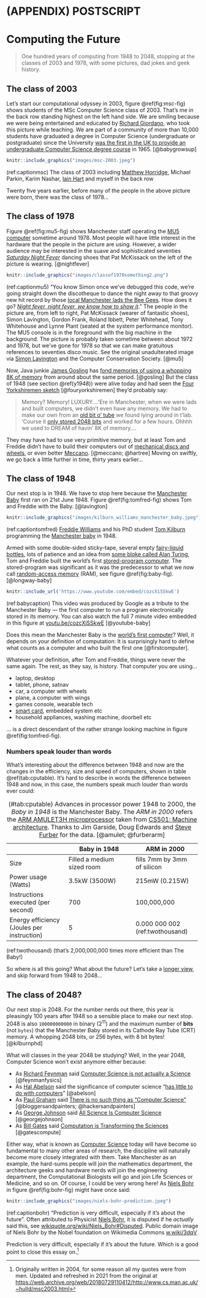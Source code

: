 # (APPENDIX) POSTSCRIPT {-}

# Computing the Future  {#mastersofscience}

> One hundred years of computing from 1948 to 2048, stopping at the classes of 2003 and 1978, with
> some pictures, dad jokes and geek history.

## The class of 2003 {#y2003}  

Let's start our computational odyssey in 2003, figure \@ref(fig:msc-fig) shows students of the MSc Computer Science class of 2003. That's me in the back row standing highest on the left hand side. We are smiling because we were being entertained and educated by [Richard Giordano](https://www.southampton.ac.uk/healthsciences/about/staff/richard_giordano.page), who took this picture while teaching. We are part of a community of more than 10,000 students have graduated a degree in Computer Science (undergraduate or postgraduate) since the University [was the first in the UK to provide an undergraduate Computer Science degree course](http://www.bbc.co.uk/manchester/content/articles/2005/11/07/baby_computer_40_interview_feature.shtml) in 1965. [@babygrowsup]

```r
knitr::include_graphics("images/msc-2003.jpeg")
```
(ref:captionmsc) The class of 2003 including [Matthew Horridge](https://web.stanford.edu/~horridge/), Michael Parkin, Karim Nashar, [Iain Hart](https://staffnet.cs.manchester.ac.uk/techso/) and myself in the back row

Twenty five years earlier, before many of the people in the above picture were born, there was the class of 1978...

## The class of 1978 {#y1978}

Figure \@ref(fig:mu5-fig) shows Manchester staff operating the [MU5 computer](https://en.wikipedia.org/wiki/Manchester_computers#MU5) sometime around 1978. Most people will have little interest in the hardware that the people in the picture are using. However, a wider audience may be interested in the suave and sophisticated seventies *[Saturday Night Fever](https://en.wikipedia.org/wiki/Saturday_Night_Fever)* dancing shoes that Pat McKissack on the left of the picture is wearing. [@nightfever]

```r
knitr::include_graphics("images/classof1970something2.png")
```
(ref:captionmu5) “You know Simon once we've debugged this code, we're going straight down the discotheque to dance the night away to that groovy new hit record by those [local Manchester lads the Bee Gees](https://en.wikipedia.org/wiki/Bee_Gees). How does it go? *[Night fever, night fever, we know how to show it](https://en.wikipedia.org/wiki/Night_Fever)*.” The people in the picture are, from left to right, Pat McKissack (wearer of fantastic shoes), Simon Lavington, Gordon Frank, Roland Ibbett, Peter Whitehead, Tony Whitehouse and Lynne Plant (seated at the system performance monitor). The MU5 console is in the foreground with the big machine in the background. The picture is probably taken sometime between about 1972 and 1978, but we've gone for 1978 so that we can make gratuitous references to seventies disco music. See the original unadulterated image via [Simon Lavington](http://www.computinghistory.org.uk/det/3638/Simon-Lavington/) and the Computer Conservation Society. [@mu5]

Now, Java junkie [James Gosling](https://en.wikipedia.org/wiki/James_Gosling) has [fond memories of using a whopping 8K of memory](http://web.archive.org/web/20041010131526/http://today.java.net/jag/page6.html#51) from around about the same period. [@gosling] But the class of 1948 (see section \@ref(y1948)) were alive today and had seen the [Four Yorkshiremen sketch](https://en.wikipedia.org/wiki/Four_Yorkshiremen_sketch) [@fouryorkshiremen] they'd probably say:

> Memory? Memory! LUXURY....'Ere in Manchester, when we were lads and built computers, we didn't even
> have any memory. We had to make our own from an [old bit o' tube](https://en.wikipedia.org/wiki/Williams_tube) we found lying around in t'lab.
> 'Course it [only stored 2048 bits](http://curation.cs.manchester.ac.uk/computer50/www.computer50.org/mark1/ip-mm1.crt2048.html) and worked for a few hours. Ohhhh we used to DREAM of havin' 8K of
> memory....

They may have had to use very primitive memory, but at least Tom and Freddie didn't have to build their computers out of [mechanical discs and wheels](https://www.sciencemuseum.org.uk/objects-and-stories/lovelace-turing-and-invention-computers), or even better [Meccano](https://en.wikipedia.org/wiki/Differential_analyser#Use_of_Meccano). [@meccano; @hartree] Moving on swiftly, we go back a little further in time, thirty years earlier...

## The class of 1948 {#y1948}
Our next stop is in 1948. We have to stop here because the [Manchester Baby](https://en.wikipedia.org/wiki/Manchester_Baby) first ran on 21st June 1948. Figure \@ref(fig:tomfred-fig) shows Tom and Freddie with the Baby. [@lavington]

```r
knitr::include_graphics("images/kilburn_williams_manchester_baby.jpeg")
```
(ref:captiontomfred) [Freddie Williams](https://en.wikipedia.org/wiki/Frederic_Calland_Williams) and his PhD student [Tom Kilburn](https://en.wikipedia.org/wiki/Tom_Kilburn) programming the [Manchester baby](https://en.wikipedia.org/wiki/Manchester_Baby) in 1948.

Armed with some double-sided sticky-tape, several empty [fairy-liquid bottles](https://en.wikipedia.org/wiki/Fairy_(brand)), lots of patience and an idea from [some bloke called Alan Turing](https://en.wikipedia.org/wiki/Alan_Turing), Tom and Freddie built the world's first [stored-program computer](https://en.wikipedia.org/wiki/Stored-program_computer). The stored-program was significant as it was the predecessor to what we now call [random-access memory](https://en.wikipedia.org/wiki/Random-access_memory) (RAM), see figure \@ref(fig:baby-fig). [@longway-baby]

```r
knitr::include_url('https://www.youtube.com/embed/cozcXiSSkwE')
```
(ref:babycaption) This video was produced by Google as a tribute to the Manchester Baby — the first computer to run a program electronically stored in its memory. You can also watch the full 7 minute video embedded in this figure at [youtu.be/cozcXiSSkwE](https://youtu.be/cozcXiSSkwE) [@youtube-baby]



Does this mean the Manchester Baby is the [world's first computer](https://www.computerhope.com/issues/ch000984.htm)? Well, it depends on your definition of computation: It is surprisingly hard to define what counts as a computer and who built the first one [@firstcomputer].

Whatever your definition, after Tom and Freddie, things were never the same again. The rest, as they say, is history. That computer you are using...

* laptop, desktop
* tablet, phone, satnav
* car, a computer with wheels
* plane, a computer with wings
* games console, wearable tech
* [smart card](https://en.wikipedia.org/wiki/Smart_card), embedded system etc
* household appliances, washing machine, doorbell etc



... is a direct descendant of the rather strange looking machine in figure \@ref(fig:tomfred-fig).

### Numbers speak louder than words {#louder}

What's interesting about the difference between 1948 and now are the changes in the efficiency, size and speed of computers, shown in table  \@ref(tab:cputable). It's hard to describe in words the difference between 1948 and now, in this case, the numbers speak much louder than words ever could:

:  (\#tab:cputable) Advances in processor power 1948 to 2000, the *Baby in 1948* is the Manchester Baby. The *ARM in 2000* refers the [ARM AMULET3H microprocessor](http://apt.cs.manchester.ac.uk/ftp/pub/apt/misc/Amu3Hv10.fm5.pdf) taken from [CS501: Machine architecture](https://web.archive.org/web/20210630214331/https://studentnet.cs.manchester.ac.uk/pgt/2004/CSSyllabus.pdf). Thanks to Jim Garside, Doug Edwards and [Steve Furber](https://en.wikipedia.org/wiki/Steve_Furber) for the data. [@amulet; @furberarm]

+--------------------------+------------------------------+-----------------------------+
|                          | Baby in 1948                 | ARM in 2000                 |
+==========================+==============================+=============================+
| Size                     |  Filled a medium sized room  | fills 7mm by 3mm of silicon |
+--------------------------+------------------------------+-----------------------------+
| Power usage (Watts)      | 3.5kW (3500W)                | 215mW (0.215W)              |
+--------------------------+------------------------------+-----------------------------+
| Instructions executed    | 700                          | 100,000,000                 |
| (per second)             |                              |                             |
+--------------------------+------------------------------+-----------------------------+
| Energy efficiency        | 5                            | 0.000 000 002               |
| (Joules per instruction) |                              | (ref:twothousand)           |
+--------------------------+------------------------------+-----------------------------+

(ref:twothousand) (that's 2,000,000,000 times more efficient than The Baby!)


So where is all this going? What about the future? Let's take a [longer view](https://en.wikipedia.org/wiki/Long_Now_Foundation), and skip forward from 1948 to 2048...

## The class of 2048? {#y2048}
Our next stop is 2048. For the number nerds out there, this year is pleasingly 100 years after 1948 so a sensible place to make our next stop. 2048 is also `100000000000` in binary (2^11^) and the maximum number of **bits** (not `bytes`) that the Manchester Baby stored in its Cathode Ray Tube (CRT) memory. A whopping 2048 bits, or 256 bytes, with 8 bit bytes! [@kilburnphd]

What will classes in the year 2048 be studying? Well, in the year 2048, Computer Science won't exist anymore either because:

* As [Richard Feynman](https://en.wikipedia.org/wiki/Richard_Feynman) said [Computer Science is not actually a Science](https://www.flickr.com/photos/dullhunk/51956613478/) [@feynmanfysics]
* As [Hal Abelson](https://en.wikipedia.org/wiki/Hal_Abelson) said the significance of computer science “[has little to do with computers](https://mitpress.mit.edu/sites/default/files/sicp/full-text/book/book-Z-H-7.html)” [@abelson]
* As [Paul Graham](https://en.wikipedia.org/wiki/Paul_Graham_(programmer)) said [There is no such thing as “Computer Science”](http://www.paulgraham.com/hp.html) [@bloggersandpainters; @hackersandpainters]
* As [George Johnson](https://en.wikipedia.org/wiki/George_Johnson_%28writer%29) said [All Science Is Computer Science](https://www.nytimes.com/2001/03/25/weekinreview/the-world-in-silica-fertilization-all-science-is-computer-science.html) [@georgejohnson]
* As [Bill Gates](https://en.wikipedia.org/wiki/Bill_Gates) said [Computation is Transforming the Sciences](https://web.archive.org/web/20080221053710/https://www.microsoft.com/presspass/exec/billg/speeches/2005/11-15SuperComputing05.aspx) [@gatescompute]

Either way, what is known as [Computer Science](https://en.wikipedia.org/wiki/Computer_science) today will have become so fundamental to many other areas of research, the discipline will naturally become more closely integrated with them. Take Manchester as an example, the hard-sums people will join the mathematics department, the architecture geeks and hardware nerds will join the engineering department, the Computational Biologists will go and join Life Sciences or Medicine, and so on. Of course, I could be very wrong here! As [Niels Bohr](https://en.wikipedia.org/wiki/Niels_Bohr) in figure \@ref(fig:bohr-fig) might have once said:

```r
knitr::include_graphics("images/niels-bohr-prediction.jpeg")
```
(ref:captionbohr) “Prediction is very difficult, especially if it's about the future”. Often attributed to Physicist [Niels Bohr](https://en.wikipedia.org/wiki/Niels_Bohr), it is disputed if he *actually* said this, see [wikiquote.org/wiki/Niels_Bohr#Disputed](https://en.wikiquote.org/wiki/Niels_Bohr#Disputed). Public domain image of Niels Bohr by the Nobel foundation on Wikimedia Commons [w.wiki/3dqV](https://w.wiki/3dqV)

Prediction is very difficult, especially if it's about the future. Which is a good point to close this essay on.^[Originally written in 2004, for some reason all my quotes were from men. Updated and refreshed in 2021 from the original at [https://web.archive.org/web/20180729110412/http://www.cs.man.ac.uk/~hulld/msc2003.html](https://web.archive.org/web/20180729110412/http://www.cs.man.ac.uk/~hulld/msc2003.html)]
